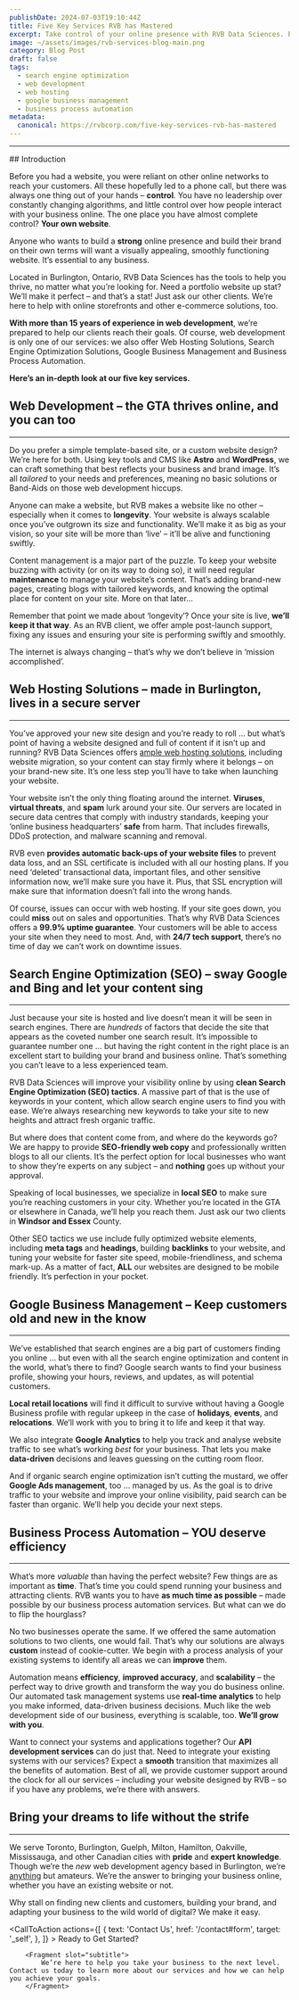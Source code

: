 ```yaml
---
publishDate: 2024-07-03T19:10:44Z
title: Five Key Services RVB has Mastered
excerpt: Take control of your online presence with RVB Data Sciences. Based in Burlington, Ontario, we specialize in creating visually appealing, smoothly functioning websites tailored to your needs. With over 15 years of experience, we’re more than just web developers; we’re your partners in building a strong online presence. Let’s delve into these five key services and discover how they can propel your business towards its goals.
image: ~/assets/images/rvb-services-blog-main.png
category: Blog Post
draft: false
tags:
  - search engine optimization
  - web development
  - web hosting
  - google business management
  - business process automation
metadata:
  canonical: https://rvbcorp.com/five-key-services-rvb-has-mastered
---
```



<hr></hr>
## Introduction

Before you had a website, you were reliant on other online networks to reach your customers. All these hopefully led to a phone call, but there was always one thing out of your hands – **control**. You have no leadership over constantly changing algorithms, and little control over how people interact with your business online. The one place you have almost complete control? **Your own website**.
    
Anyone who wants to build a **strong** online presence and build their brand on their own terms will want a visually appealing, smoothly functioning website. It’s essential to any business.
    
Located in Burlington, Ontario, RVB Data Sciences has the tools to help you thrive, no matter what you’re looking for. Need a portfolio website up stat? We’ll make it perfect – and that’s a stat! Just ask our other clients. We’re here to help with online storefronts and other e-commerce solutions, too. 

**With more than 15 years of experience in web development**, we’re prepared to help our clients reach their goals. Of course, web development is only one of our services: we also offer Web Hosting Solutions, Search Engine Optimization Solutions, Google Business Management and Business Process Automation.

**Here’s an in-depth look at our five key services.**

## Web Development – the GTA thrives online, and you can too
<hr></hr>

Do you prefer a simple template-based site, or a custom website design? We’re here for both. Using key tools and CMS like **Astro** and **WordPress**, we can craft something that best reflects your business and brand image. It’s all *tailored* to your needs and preferences, meaning no basic solutions or Band-Aids on those web development hiccups.
    
Anyone can make a website, but RVB makes a website like no other – especially when it comes to **longevity**. Your website is always scalable once you’ve outgrown its size and functionality. We’ll make it as big as your vision, so your site will be more than ‘live’ – it’ll be alive and functioning swiftly.

Content management is a major part of the puzzle. To keep your website buzzing with activity (or on its way to doing so), it will need regular **maintenance** to manage your website’s content. That’s adding brand-new pages, creating blogs with tailored keywords, and knowing the optimal place for content on your site. More on that later…

Remember that point we made about ‘longevity’? Once your site is live, **we’ll keep it that way**. As an RVB client, we offer ample post-launch support, fixing any issues and ensuring your site is performing swiftly and smoothly. 

The internet is always changing – that’s why we don’t believe in ‘mission accomplished’.

## Web Hosting Solutions – made in Burlington, lives in a secure server
<hr></hr>

You’ve approved your new site design and you’re ready to roll … but what’s point of having a website designed and full of content if it isn’t up and running? RVB Data Sciences offers [ample web hosting solutions](/web-hosting), including website migration, so your content can stay firmly where it belongs – on your brand-new site. It’s one less step you’ll have to take when launching your website.

Your website isn’t the only thing floating around the internet. **Viruses**, **virtual threats**, and **spam** lurk around your site. Our servers are located in secure data centres that comply with industry standards, keeping your ‘online business headquarters’ **safe** from harm. That includes firewalls, DDoS protection, and malware scanning and removal.

RVB even **provides automatic back-ups of your website files** to prevent data loss, and an SSL certificate is included with all our hosting plans. If you need ‘deleted’ transactional data, important files, and other sensitive information now, we’ll make sure you have it. Plus, that SSL encryption will make sure that information doesn’t fall into the wrong hands.

Of course, issues can occur with web hosting. If your site goes down, you could **miss** out on sales and opportunities. That’s why RVB Data Sciences offers a **99.9% uptime guarantee**. Your customers will be able to access your site when they need to most. And, with **24/7 tech support**, there’s no time of day we can’t work on downtime issues.

## Search Engine Optimization (SEO) – sway Google and Bing and let your content sing
<hr></hr>

Just because your site is hosted and live doesn’t mean it will be seen in search engines. There are *hundreds* of factors that decide the site that appears as the coveted number one search result. It’s impossible to guarantee number one … but having the right content in the right place is an excellent start to building your brand and business online. That’s something you can’t leave to a less experienced team.

RVB Data Sciences will improve your visibility online by using **clean Search Engine Optimization (SEO) tactics**. A massive part of that is the use of keywords in your content, which allow search engine users to find you with ease. We’re always researching new keywords to take your site to new heights and attract fresh organic traffic.

But where does that content come from, and where do the keywords go? We are happy to provide **SEO-friendly web copy** and professionally written blogs to all our clients. It’s the perfect option for local businesses who want to show they’re experts on any subject – and **nothing** goes up without your approval.

Speaking of local businesses, we specialize in **local SEO** to make sure you’re reaching customers in your city. Whether you’re located in the GTA or elsewhere in Canada, we’ll help you reach them. Just ask our two clients in **Windsor and Essex** County.

Other SEO tactics we use include fully optimized website elements, including **meta tags** and **headings**, building **backlinks** to your website, and tuning your website for faster site speed, mobile-friendliness, and schema mark-up. As a matter of fact, **ALL** our websites are designed to be mobile friendly. It’s perfection in your pocket.

## Google Business Management – Keep customers old and new in the know
<hr></hr>

We’ve established that search engines are a big part of customers finding you online … but even with all the search engine optimization and content in the world, what’s there to find? Google search wants to find your business profile, showing your hours, reviews, and updates, as will potential customers. 

**Local retail locations** will find it difficult to survive without having a Google Business profile with regular upkeep in the case of **holidays**, **events**, and **relocations**. We’ll work with you to bring it to life and keep it that way.

We also integrate **Google Analytics** to help you track and analyse website traffic to see what’s working *best* for your business. That lets you make **data-driven** decisions and leaves guessing on the cutting room floor.

And if organic search engine optimization isn’t cutting the mustard, we offer **Google Ads management**, too … managed by us. As the goal is to drive traffic to your website and improve your online visibility, paid search can be faster than organic. We’ll help you decide your next steps.

## Business Process Automation – YOU deserve efficiency
<hr></hr>

What’s more *valuable* than having the perfect website? Few things are as important as **time**. That’s time you could spend running your business and attracting clients. RVB wants you to have **as much time as possible** – made possible by our business process automation services. But what can we do to flip the hourglass?

No two businesses operate the same. If we offered the same automation solutions to two clients, one would fail. That’s why our solutions are always **custom** instead of cookie-cutter. We begin with a process analysis of your existing systems to identify all areas we can **improve** them.

Automation means **efficiency**, **improved accuracy**, and **scalability** – the perfect way to drive growth and transform the way you do business online. Our automated task management systems use **real-time analytics** to help you make informed, data-driven business decisions. Much like the web development side of our business, everything is scalable, too. **We’ll grow with you**.

Want to connect your systems and applications together? Our **API development services** can do just that. Need to integrate your existing systems with our services? Expect a **smooth** transition that maximizes all the benefits of automation. Best of all, we provide customer support around the clock for all our services – including your website designed by RVB – so if you have any problems, we’re there with answers.

## Bring your dreams to life without the strife
<hr></hr>

We serve Toronto, Burlington, Guelph, Milton, Hamilton, Oakville, Mississauga, and other Canadian cities with **pride** and **expert knowledge**. Though we’re the *new* web development agency based in Burlington, we’re <u>anything</u> but amateurs. We’re the answer to bringing your business online, whether you have an existing website or not.

Why stall on finding new clients and customers, building your brand, and adapting your business to the wild world of digital? We make it easy.

<CallToAction
    actions={[
        {
            text: 'Contact Us',
            href: '/contact#form',
            target: '_self',
        },
        ]}
    >
        <Fragment slot="title">
        Ready to Get Started?
        </Fragment>

        <Fragment slot="subtitle">
            We’re here to help you take your business to the next level. Contact us today to learn more about our services and how we can help you achieve your goals.
        </Fragment>

</CallToAction>